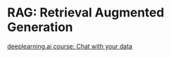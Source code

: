 # RAG: Retrieval Augmented Generation


[deeplearning.ai course: Chat with your data](https://www.deeplearning.ai/short-courses/langchain-chat-with-your-data/)